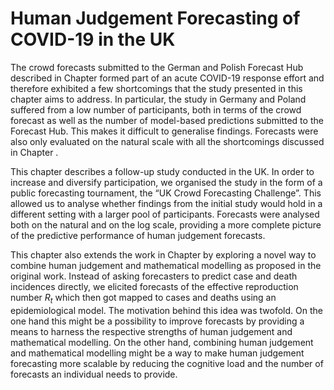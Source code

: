 # Human Judgement Forecasting of COVID-19 in the UK
\label{sec:UKforecastingChallenge}

The crowd forecasts submitted to the German and Polish Forecast Hub described in Chapter \ref{sec:GermanyPoland} formed part of an acute COVID-19 response effort and therefore exhibited a few shortcomings that the study presented in this chapter aims to address. In particular, the study in Germany and Poland suffered from a low number of participants, both in terms of the crowd forecast as well as the number of model-based predictions submitted to the Forecast Hub. This makes it difficult to generalise findings. Forecasts were also only evaluated on the natural scale with all the shortcomings discussed in Chapter \ref{sec:LogTransformation}. 

This chapter describes a follow-up study conducted in the UK. In order to increase and diversify participation, we organised the study in the form of a public forecasting tournament, the "UK Crowd Forecasting Challenge". This allowed us to analyse whether findings from the initial study would hold in a different setting with a larger pool of participants. Forecasts were analysed both on the natural and on the log scale, providing a more complete picture of the predictive performance of human judgement forecasts. 

This chapter also extends the work in Chapter \ref{sec:GermanyPoland} by exploring a novel way to combine human judgement and mathematical modelling as proposed in the original work. Instead of asking forecasters to predict case and death incidences directly, we elicited forecasts of the effective reproduction number $R_t$ which then got mapped to cases and deaths using an epidemiological model. The motivation behind this idea was twofold. On the one hand this might be a possibility to improve forecasts by providing a means to harness the respective strengths of human judgement and mathematical modelling. On the other hand, combining human judgement and mathematical modelling might be a way to make human judgement forecasting more scalable by reducing the cognitive load and the number of forecasts an individual needs to provide. 


\clearpage

<!-- \includepdf[pages=-]{papers/Research Paper Cover Sheet-18 Paper 4.docx.pdf} -->

\includepdf[pages=-]{papers/Paper-4-UK-challenge.pdf}
\includepdf[pages=-]{papers/Paper-4-SI.pdf}
